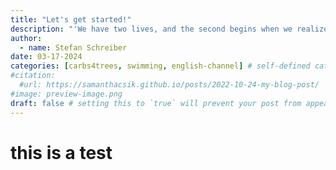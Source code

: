 ```yaml
---
title: "Let's get started!"
description: "'We have two lives, and the second begins when we realize we only have one.' -Confucius"
author:
  - name: Stefan Schreiber
date: 03-17-2024
categories: [carbs4trees, swimming, english-channel] # self-defined categories
#citation: 
  #url: https://samanthacsik.github.io/posts/2022-10-24-my-blog-post/ 
#image: preview-image.png
draft: false # setting this to `true` will prevent your post from appearing on your listing page until you're ready!
---
```


# this is a test
